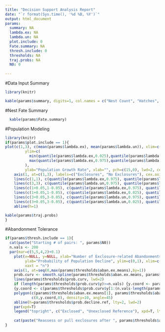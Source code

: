 ```yaml
---
title: "Decision Support Analysis Report"
date: "`r format(Sys.time(), '%d %B, %Y')`"
output: html_document
params:
  summary: NA
  lambda.ex: NA
  lambda.un: NA
  plot.include: 0
  Fate.summary: NA
  thresh.include: 0
  thresholds: NA
  traj.probs: NA
  N0: 0
  
---
```



#Data Input Summary
```r
library(knitr)

kable(params$summary, digits=1, col.names = c("Nest Count", "Hatches", "Predations", "Abandonments", "Flood/Weather", "UnknownFail","UnknownFate", "Other"))


```

#Nest Fate Summary
```r
  kable(params$Fate.summary)

```


#Population Modeling
```r
library(knitr)
if(params$plot.include == 1){
plot(c(1,3), c(mean(params$lambda.ex), mean(params$lambda.un)), xlim=c(0,4), 
         ylim=c(
           min(quantile(params$lambda.ex,0.025),quantile(params$lambda.un, 0.025))-0.05, 
           max(quantile(params$lambda.ex,0.975),quantile(params$lambda.un, 0.975)+0.05)
         ),
         ylab="Population Growth Rate", xlab="", pch=c(15,0), lwd=2, cex=2, xaxt="n", cex.lab=1.5)
    axis(1, at=c(1,3), labels=c("Exclosures", "No Exclosures"), cex.axis=1.5)
    lines(c(1,1), c(quantile(params$lambda.ex,0.975), quantile(params$lambda.ex, 0.025)), lwd=2)
    lines(c(3,3), c(quantile(params$lambda.un,0.975), quantile(params$lambda.un, 0.025)), lwd=2)
    lines(c(1+0.05,1-0.05), c(quantile(params$lambda.ex,0.975), quantile(params$lambda.ex, 0.975)), lwd=2)
    lines(c(1+0.05,1-0.05), c(quantile(params$lambda.ex,0.025), quantile(params$lambda.ex, 0.025)), lwd=2)
    lines(c(3+0.05,3-0.05), c(quantile(params$lambda.un,0.975), quantile(params$lambda.un, 0.975)), lwd=2)
    lines(c(3+0.05,3-0.05), c(quantile(params$lambda.un,0.025), quantile(params$lambda.un, 0.025)), lwd=2)
    abline(h=1)

kable(params$traj.probs)
}
```

#Abandonment Tolerance
```r

if(params$thresh.include == 1){
  cat(paste("Starting # of pairs: ", params$N0))
  n.vals <- 200
  par(mar=c(5,5,4,2)+0.1)
    plot(x=NULL, y=NULL, xlab="Number of Exclosure-related Abandonments",
         ylab="Probability of Population Decline", ylim=c(0,1), xlim=c(0, max(params$thresholds$aban.ex.means)), 
         xaxt = "n")
    axis(1, at=seq(0,max(params$thresholds$aban.ex.means),by=1))
    prob.curv <- smooth.spline(params$thresholds$aban.ex.means, params$thresholds$prob.decline)
    lines(params$thresholds$prob.curv, lwd=2)
    if (length(params$thresholds$prob.curv$y)>=n.vals) {y.coord <- params$thresholds$prob.curv$y[1:200]} else 
    {y.coord <- c(params$thresholds$prob.curv$y[1:(n.vals-length(params$thresholds$prob.curv$y))], params$thresholds$prob.curv)}
    polygon(c(params$thresholds$aban.ex.means[1], params$thresholds$aban.ex.means, params$thresholds$aban.ex.means[n.vals]), 
            c(0,y.coord,0), density=10, angle=45)
    abline(h=params$thresholds$prob.decline.ref, lty=2, lwd=2)
    par(xpd=T)
    legend("topright", c("Exclosed", "Unexclosed Reference"), xpd=T, lty=c(1,2), lwd=c(2,2), adj=c(0,NA)) 
    
    cat(paste("Reassess or pull exclosures after ", params$thresholds$aban.tolerance, "observed nest abandonments"))
}
```


